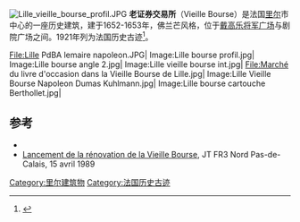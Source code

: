 [[Image:Lille_vieille_bourse_profil.JPG|right]]
'''老证券交易所'''（Vieille Bourse）是法国[[里尔|里尔]]市中心的一座历史建筑，建于1652-1653年，佛兰芒风格，位于[[戴高乐将军广场_(里尔)|戴高乐将军广场]]与剧院广场之间。1921年列为法国历史古迹<ref name="mé">{{Mérimée|PA00107569}}</ref>。

<gallery>
File:Lille PdBA lemaire napoleon.JPG|
Image:Lille bourse profil.jpg|
Image:Lille bourse angle 2.jpg|
Image:Lille vieille bourse int.jpg|
File:Marché du livre d'occasion dans la Vieille Bourse de Lille.jpg|
Image:Lille Vieille Bourse Napoleon Dumas Kuhlmann.jpg|
Image:Lille bourse cartouche Berthollet.jpg|
</gallery>

== 参考 ==
{{References}}
* {{cite web
|url=http://numerique.bibliotheque.bm-lille.fr/sdx/num/champ?f=subject&v=Lille%20%28Nord%29%20--%20Vieille%20Bourse
|title=Vieille Bourse
|editor=Bibliothèque municipale de Lille
|access-date=2014年2月8日
|archive-url=https://web.archive.org/web/20140222055852/http://numerique.bibliotheque.bm-lille.fr/sdx/num/champ?f=subject&v=Lille%20%28Nord%29%20--%20Vieille%20Bourse
|archive-date=2014年2月22日
|dead-url=yes
}}
* [https://web.archive.org/web/20110423195422/http://www.ina.fr/art-et-culture/architecture/video/LLC8908284419/lille-lancement-operation-renovation-de-la-vieille-bourse.fr.html Lancement de la rénovation de la Vieille Bourse], JT FR3 Nord Pas-de-Calais, 15 avril 1989

[[Category:里尔建筑物|Category:里尔建筑物]]
[[Category:法国历史古迹|Category:法国历史古迹]]